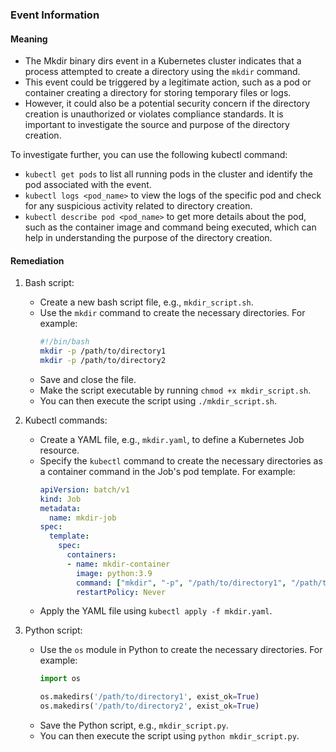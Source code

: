 
### Event Information

#### Meaning

- The Mkdir binary dirs event in a Kubernetes cluster indicates that a process attempted to create a directory using the `mkdir` command.
- This event could be triggered by a legitimate action, such as a pod or container creating a directory for storing temporary files or logs.
- However, it could also be a potential security concern if the directory creation is unauthorized or violates compliance standards. It is important to investigate the source and purpose of the directory creation.

To investigate further, you can use the following kubectl command:
- `kubectl get pods` to list all running pods in the cluster and identify the pod associated with the event.
- `kubectl logs <pod_name>` to view the logs of the specific pod and check for any suspicious activity related to directory creation.
- `kubectl describe pod <pod_name>` to get more details about the pod, such as the container image and command being executed, which can help in understanding the purpose of the directory creation.

#### Remediation

1. Bash script:
   - Create a new bash script file, e.g., `mkdir_script.sh`.
   - Use the `mkdir` command to create the necessary directories. For example:
     ```bash
     #!/bin/bash
     mkdir -p /path/to/directory1
     mkdir -p /path/to/directory2
     ```
   - Save and close the file.
   - Make the script executable by running `chmod +x mkdir_script.sh`.
   - You can then execute the script using `./mkdir_script.sh`.

2. Kubectl commands:
   - Create a YAML file, e.g., `mkdir.yaml`, to define a Kubernetes Job resource.
   - Specify the `kubectl` command to create the necessary directories as a container command in the Job's pod template. For example:
     ```yaml
     apiVersion: batch/v1
     kind: Job
     metadata:
       name: mkdir-job
     spec:
       template:
         spec:
           containers:
           - name: mkdir-container
             image: python:3.9
             command: ["mkdir", "-p", "/path/to/directory1", "/path/to/directory2"]
             restartPolicy: Never
     ```
   - Apply the YAML file using `kubectl apply -f mkdir.yaml`.

3. Python script:
   - Use the `os` module in Python to create the necessary directories. For example:
     ```python
     import os
     
     os.makedirs('/path/to/directory1', exist_ok=True)
     os.makedirs('/path/to/directory2', exist_ok=True)
     ```
   - Save the Python script, e.g., `mkdir_script.py`.
   - You can then execute the script using `python mkdir_script.py`.

